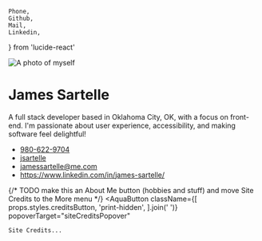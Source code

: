 	Phone,
	Github,
	Mail,
	Linkedin,
} from 'lucide-react'


<Image
	className={props.styles.aboutImage}
	src={Photo}
	alt="A photo of myself"
	height={75}
	width={75}
/>

# James Sartelle

A full stack developer based in Oklahoma City, OK, with a focus on front-end. I'm passionate about user experience, accessibility, and making software feel delightful!

- <Phone size={15} /> [980-622-9704](tel:9806229704)
- <Github size={15} /> [jsartelle](https://github.com/jsartelle)
- <Mail size={15} /> [jamessartelle@me.com](mailto:jamessartelle@me.com)
- <Linkedin size={15} /> [https://www.linkedin.com/in/<wbr />james-sartelle/](https://www.linkedin.com/in/james-sartelle/)

{/* TODO make this an About Me button (hobbies and stuff) and move Site Credits to the More menu */}
<AquaButton
	className={[
	props.styles.creditsButton,
	'print-hidden',
	].join(' ')}
	popoverTarget="siteCreditsPopover"
>
	Site Credits...
</AquaButton>